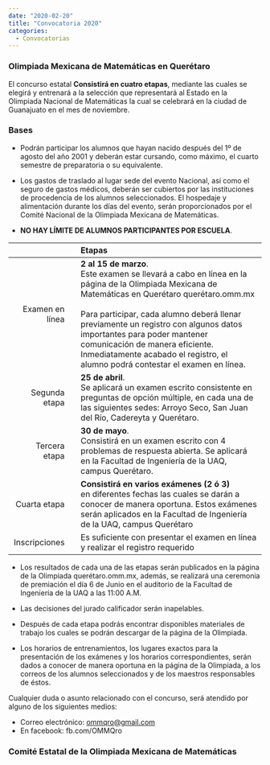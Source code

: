---
date: "2020-02-20"
title: "Convocatoria 2020"
categories:
  - Convocatorias
---

### Olimpiada Mexicana de Matemáticas en Querétaro

El concurso estatal **Consistirá en cuatro etapas**, mediante las cuales se elegirá y entrenará a la selección que representará al Estado en la Olimpiada Nacional de Matemáticas la cual se celebrará en la ciudad de Guanajuato en el mes de noviembre.

### Bases
* Podrán participar los alumnos que hayan nacido después del 1º de agosto
del año 2001 y deberán estar cursando, como máximo, el cuarto semestre
de preparatoria o su equivalente.

* Los gastos de traslado al lugar sede del evento Nacional, así como el
seguro de gastos médicos, deberán ser cubiertos por las instituciones de
procedencia de los alumnos seleccionados. El hospedaje y alimentación
durante los días del evento, serán proporcionados por el Comité Nacional
de la Olimpiada Mexicana de Matemáticas.

* **NO HAY LÍMITE DE ALUMNOS PARTICIPANTES POR ESCUELA**.

|   |   | **Etapas**
---:|:---:|:---
 Examen en línea |   | **2 al 15 de marzo**. <br/> Este examen se llevará a cabo en línea en la página de la Olimpiada Mexicana de Matemáticas en Querétaro querétaro.omm.mx <br/><br/> Para participar, cada alumno deberá llenar previamente un registro con algunos datos importantes para poder mantener  comunicación  de  manera  eficiente. Inmediatamente acabado el registro, el alumno podrá contestar el examen en línea.
 Segunda etapa   |   |**25 de abril**. <br/> Se aplicará un examen escrito consistente en preguntas de opción múltiple, en cada una de las siguientes sedes: Arroyo Seco, San Juan del Río, Cadereyta y Querétaro.
 Tercera etapa   |   |**30 de mayo**. <br/>Consistirá en un examen escrito con 4 problemas de respuesta abierta. Se aplicará en la Facultad de Ingeniería de la UAQ, campus Querétaro.
 Cuarta etapa    |   |**Consistirá en varios exámenes (2 ó 3)** <br/> en diferentes fechas las cuales se darán a conocer de manera oportuna. Estos exámenes serán aplicados en la Facultad de Ingeniería de la UAQ, campus Querétaro
 Inscripciones   |   |Es suficiente con presentar el examen en línea y realizar el registro requerido


* Los resultados de cada una de las etapas serán publicados en la página de la Olimpiada querétaro.omm.mx, además, se realizará una ceremonia de premiación el día 6 de Junio en el auditorio de la Facultad de Ingeniería de la UAQ a las 11:00 A.M.

* Las decisiones del jurado calificador serán inapelables.

* Después de cada etapa podrás encontrar disponibles materiales de trabajo los cuales se podrán descargar de la página de la Olimpiada.

* Los horarios de entrenamientos, los lugares exactos para la presentación de los exámenes y los horarios correspondientes, serán dados a conocer de manera oportuna en la página de la Olimpiada, a los correos de los alumnos seleccionados y de los maestros responsables de éstos.

Cualquier duda o asunto relacionado con el concurso, será atendido por alguno de los siguientes medios:
- Correo electrónico: ommqro@gmail.com
- En facebook: fb.com/OMMQro

### Comité Estatal de la Olimpiada Mexicana de Matemáticas
